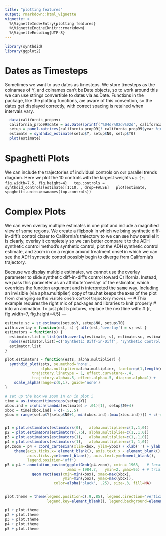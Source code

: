 ```yaml
---
title: "plotting features"
output: rmarkdown::html_vignette
vignette: >
  %\VignetteIndexEntry{plotting features}
  %\VignetteEngine{knitr::rmarkdown}
  %\VignetteEncoding{UTF-8}
---
```


```r
library(synthdid)
library(ggplot2)
```

# Dates as Timesteps
Sometimes we want to use dates as timesteps.
We store timesteps as the colnames of Y, and colnames can't be Date objects,
so to work around this we can use strings convertible to dates via as.Date.
Functions in the package, like the plotting functions, are aware of this convention, 
so the dates get displayed correctly, with correct spacing is retained when intervals vary.
```r
  data(california_prop99)
  california_prop99$date = as.Date(sprintf('%04d/%02d/%02d', california_prop99$Year, 1, 1))
  setup = panel.matrices(california_prop99[! california_prop99$year %in%  c(1974:1977, 1985:1993),], time='date')
  estimate = synthdid_estimate(setup$Y, setup$N0, setup$T0)
  plot(estimate)
```

# Spaghetti Plots
We can include the trajectories of individual controls on our parallel trends diagram.
Here we plot the 10 controls with the largest weights $\omega_i$. 
``{r, fig.width=7.5, fig.height=4}
  top.controls = synthdid_controls(estimate)[1:10, , drop=FALSE]
  plot(estimate, spaghetti.units=rownames(top.controls))
``

# Complex Plots
We can even overlay multiple estimates in one plot and include a magnified view of some regions.
We create a flipbook in which we bring synthetic diff-in-diff's control
closer to California's trajectory to we can see how parallel it is clearly, overlay it completely
so we can better compare it to the ADH synthetic control method's synthetic control,
plot the ADH synthetic control estimate, and zoom in on a region around treatment onset
in which we can see the ADH synthetic control possibly begin to diverge from California's trajectory.

Because we display multiple estimates, we cannot use the overlay parameter to slide synthetic
diff-in-diff's control toward California. Instead, we pass this parameter as an attribute
'overlay' of the estimator, which overrides the function argument and is interpreted the same way.
Including an invisible (via alpha.multiplier) copy of tau.hat keeps the axes of the plot
from changing as the visible one's control trajectory moves.
---
# This example requires the right mix of packages and libraries to knit properly
# into an animation. To just plot 5 pictures, replace the next line with:
# {r, fig.width=7, fig.height=4.5}
---
```r
estimate.sc = sc_estimate(setup$Y, setup$N0, setup$T0)
with.overlay = function(est, s) { attr(est,'overlay') = s; est } 
estimators = function(s) { 
  estimator.list = list(with.overlay(estimate, s), estimate.sc, estimate) 
  names(estimator.list)=c('Synthetic Diff-in-Diff', 'Synthetic Control', '')
  estimator.list
}

plot.estimators = function(ests, alpha.multiplier) {
  synthdid_plot(ests, se.method='none', 
                alpha.multiplier=alpha.multiplier, facet=rep(1,length(ests)),
	        trajectory.linetype = 1, effect.curvature=-.4,
	        trajectory.alpha=.5, effect.alpha=.5, diagram.alpha=1) + 
    scale_alpha(range=c(0,1), guide='none') 
}

# set up the box we zoom in on in plot 5
time = as.integer(timesteps(setup$Y))
xbox.ind = c(which(lambda(estimate) > .01)[1], setup$T0+4)
xbox = time[xbox.ind] + c(-.5,.5)
ybox = range(setup$Y[setup$N0+1, min(xbox.ind):(max(xbox.ind))]) + c(-4,4)


p1 = plot.estimators(estimators(0),   alpha.multiplier=c(1,.1,0))  
p2 = plot.estimators(estimators(.75), alpha.multiplier=c(1,.1,0)) 
p3 = plot.estimators(estimators(1),   alpha.multiplier=c(1,.1,0)) 
p4 = plot.estimators(estimators(1),   alpha.multiplier=c(1, 1,0)) 
p4.zoom = p4 + coord_cartesian(xlim=xbox, ylim=ybox) + xlab('') + ylab('') + 
    theme(axis.ticks.x= element_blank(), axis.text.x = element_blank(), 
          axis.ticks.y=element_blank(), axis.text.y=element_blank(), 
          legend.position='off')
p5 = p4 + annotation_custom(ggplotGrob(p4.zoom), xmin = 1968,   # location by
                            xmax = 1984.7,   ymin=2, ymax=95) + # trial and error
	        geom_rect(aes(xmin=min(xbox), xmax=max(xbox), 
	                      ymin=min(ybox), ymax=max(ybox)), 
	                  color=alpha('black', .25), size=.3, fill=NA)


plot.theme = theme(legend.position=c(.9,.85), legend.direction='vertical', 
                   legend.key=element_blank(), legend.background=element_blank())

p1 + plot.theme
p2 + plot.theme
p3 + plot.theme
p4 + plot.theme
p5 + plot.theme
```
